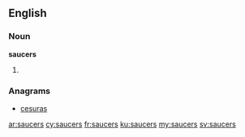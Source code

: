 ==English==

===Noun===
'''saucers'''

# {{plural of|saucer}}

===Anagrams===
* [[cesuras#English|cesuras]]

[[ar:saucers]]
[[cy:saucers]]
[[fr:saucers]]
[[ku:saucers]]
[[my:saucers]]
[[sv:saucers]]